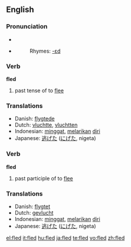 ==English==

===Pronunciation===
* {{IPA|/'flεd/}}
* {{audio|en-us-fled.ogg|Audio (US)}}
*: Rhymes: [[Rhymes:English:-ɛd|-ɛd]]

===Verb===
'''fled'''

# past tense of to [[flee]]

===Translations===
{{rfc-level|Translations at L3+ (AutoFormat would have corrected level of Translations)}}
* Danish: [[flygtede]]
* Dutch: [[vluchtte]], [[vluchtten]]
* Indonesian: [[minggat]], [[lari|melarikan]] [[diri]]
* Japanese: [[逃げた]] ([[にげた]], nigeta)

===Verb===
'''fled'''

# past participle of to [[flee]]

===Translations===
* Danish: [[flygtet]]
* Dutch: [[gevlucht]]
* Indonesian: [[minggat]], [[lari|melarikan]] [[diri]]
* Japanese: [[逃げた]] ([[にげた]], nigeta)

[[el:fled]]
[[it:fled]]
[[hu:fled]]
[[ja:fled]]
[[te:fled]]
[[vo:fled]]
[[zh:fled]]
